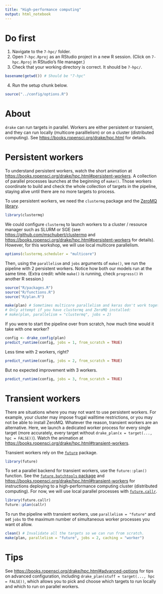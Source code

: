 ```yaml
---
title: "High-performance computing"
output: html_notebook
---
```


# Do first

1. Navigate to the `7-hpc/` folder.
2. Open `7-hpc.Rproj` as an RStudio project in a new R session. (Click on `7-hpc.Rproj` in RStudio's file manager.)
3. Check that your working directory is correct. It should be `7-hpc/`.

```r
basename(getwd()) # Should be "7-hpc"
```

4. Run the setup chunk below.

```r
source("../config/options.R")
```

# About

`drake` can run targets in parallel. Workers are either persistent or transient, and they can run locally (multicore paralllelism) or on a cluster (distributed computing). See <https://books.ropensci.org/drake/hpc.html> for details.

# Persistent workers

To understand persistent workers, watch the short animation at <https://books.ropensci.org/drake/hpc.html#persistent-workers>. A collection of parallel processes launches at the beginning of `make()`. Those workers coordinate to build and check the whole collection of targets in the pipeline, staying alive until there are no more targets to process.

To use persistent workers, we need the `clustermq` package and the [ZeroMQ library](http://zeromq.org).

```r
library(clustermq)
```

We could configure `clustermq` to launch workers to a cluster / resource manager such as SLURM or SGE (see <https://github.com/mschubert/clustermq> and <https://books.ropensci.org/drake/hpc.html#persistent-workers> for details). However, for this workshop, we will use local multicore parallelism.

```r
options(clustermq.scheduler = "multicore")
```

Then, using the `parallelism` and `jobs` arguments of `make()`, we run the pipeline with 2 persistent workers. Notice how both our models run at the same time. (Extra credit: while `make()` is running, check `progress()` in another R session.)

```r
source("R/packages.R")
source("R/functions.R")
source("R/plan.R")
```

```r
make(plan) # Sometimes multicore parallelism and keras don't work together.
# Only attempt if you have clustermq and ZeroMQ installed:
# make(plan, parallelism = "clustermq", jobs = 2)
```

If you were to start the pipeline over from scratch, how much time would it take with one worker?

```r
config <- drake_config(plan)
predict_runtime(config, jobs = 1, from_scratch = TRUE)
```

Less time with 2 workers, right?

```r
predict_runtime(config, jobs = 2, from_scratch = TRUE)
```

But no expected improvement with 3 workers.

```r
predict_runtime(config, jobs = 3, from_scratch = TRUE)
```

# Transient workers

There are situations where you may not want to use persistent workers. For example, your cluster may impose frugal walltime restrictions, or you may not be able to install ZeroMQ. Whatever the reason, transient workers are an alternative. Here, we launch a dedicated worker process for every single target (more accurately, every target without `drake_plan(x = target(..., hpc = FALSE))`). Watch the animation at <https://books.ropensci.org/drake/hpc.html#transient-workers>.

Transient workers rely on the [`future`](https://github.com/HenrikBengtsson/future) package.

```r
library(future)
```

To set a parallel backend for transient workers, use the `future::plan()` function. See the [`future.batchtools` package](https://github.com/HenrikBengtsson/future.batchtools) and <https://books.ropensci.org/drake/hpc.html#transient-workers> for instructions deploying to a high-performance computing cluster (distributed computing). For now, we will use local parallel processes with [`future.callr`](https://github.com/HenrikBengtsson/future.callr).

```r
library(future.callr)
future::plan(callr)
```

To run the pipeline with transient workers, use `parallelism = "future"` and set `jobs` to the maximum number of simultaneous worker processes you want ot allow.

```r
clean() # Invalidate all the targets so we can run from scratch.
make(plan, parallelism = "future", jobs = 2, caching = "worker")
```

# Tips

See <https://books.ropensci.org/drake/hpc.html#advanced-options> for tips on advanced configuration, including `drake_plan(stuff = target(..., hpc = FALSE))`, which allows you to pick and choose which targets to run locally and which to run on parallel workers.
